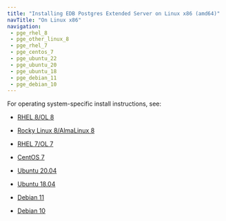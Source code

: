 ```yaml
---
title: "Installing EDB Postgres Extended Server on Linux x86 (amd64)"
navTitle: "On Linux x86"
navigation:
 - pge_rhel_8
 - pge_other_linux_8
 - pge_rhel_7
 - pge_centos_7
 - pge_ubuntu_22
 - pge_ubuntu_20
 - pge_ubuntu_18
 - pge_debian_11
 - pge_debian_10
---
```


For operating system-specific install instructions, see:

  - [RHEL 8/OL 8](pge_rhel_8)

  - [Rocky Linux 8/AlmaLinux 8](pge_other_linux_8)
  - [RHEL 7/OL 7](pge_rhel_7)
  - [CentOS 7](pge_centos_7)
  - [Ubuntu 20.04](pge_ubuntu_20)
  - [Ubuntu 18.04](pge_ubuntu_18)
  - [Debian 11](pge_debian_11) 
  - [Debian 10](pge_debian_10) 

